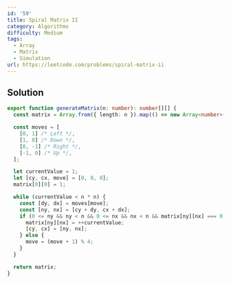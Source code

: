 ```yaml
---
id: '59'
title: Spiral Matrix II
category: Algorithms
difficulty: Medium
tags:
  - Array
  - Matrix
  - Simulation
url: https://leetcode.com/problems/spiral-matrix-ii
---
```


## Solution

```typescript filename="solution.ts" copy
export function generateMatrix(n: number): number[][] {
  const matrix = Array.from({ length: n }).map(() => new Array<number>(n).fill(0));

  const moves = [
    [0, 1] /* Left */,
    [1, 0] /* Down */,
    [0, -1] /* Right */,
    [-1, 0] /* Up */,
  ];

  let currentValue = 1;
  let [cy, cx, move] = [0, 0, 0];
  matrix[0][0] = 1;

  while (currentValue < n * n) {
    const [dy, dx] = moves[move];
    const [ny, nx] = [cy + dy, cx + dx];
    if (0 <= ny && ny < n && 0 <= nx && nx < n && matrix[ny][nx] === 0) {
      matrix[ny][nx] = ++currentValue;
      [cy, cx] = [ny, nx];
    } else {
      move = (move + 1) % 4;
    }
  }

  return matrix;
}
```
